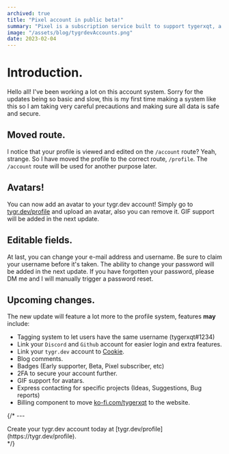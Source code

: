 ```yaml
---
archived: true
title: "Pixel account in public beta!"
summary: "Pixel is a subscription service built to support tygerxqt, a Pixel account is the gateway to your perks."
image: "/assets/blog/tygrdevAccounts.png"
date: 2023-02-04
---
```


# Introduction.

Hello all! I've been working a lot on this account system. Sorry for the updates being so basic and slow, this is my first time making a system like this so I am taking very careful precautions and making sure all data is safe and secure.

## Moved route.

I notice that your profile is viewed and edited on the `/account` route? Yeah, strange. So I have moved the profile to the correct route, `/profile`. The `/account` route will be used for another purpose later.

## Avatars!

You can now add an avatar to your tygr.dev account! Simply go to [tygr.dev/profile](https://tygr.dev/profile) and upload an avatar, also you can remove it. GIF support will be added in the next update.

## Editable fields.

At last, you can change your e-mail address and username. Be sure to claim your username before it's taken. The ability to change your password will be added in the next update. If you have forgotten your password, please DM me and I will manually trigger a password reset. 

## Upcoming changes.

The new update will feature a lot more to the profile system, features **may** include:
- Tagging system to let users have the same username (tygerxqt#1234)
- Link your `Discord` and `Github` account for easier login and extra features.
- Link your `tygr.dev` account to [Cookie](https://github.com/tygerxqt/cookie).
- Blog comments.
- Badges (Early supporter, Beta, Pixel subscriber, etc)
- 2FA to secure your account further.
- GIF support for avatars.
- Express contacting for specific projects (Ideas, Suggestions, Bug reports)
- Billing component to move [ko-fi.com/tygerxqt](https://ko-fi.com/tygerxqt) to the website.

{/* ---

<div style={{ margin:"auto", marginTop:"3rem" }}>
    Create your tygr.dev account today at [tygr.dev/profile](https://tygr.dev/profile).
</div> */}